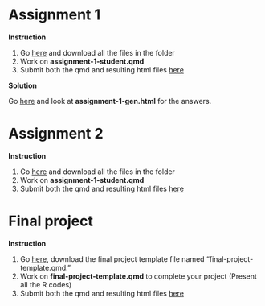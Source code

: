 # Assignment 1

**Instruction**

1. Go [here](https://www.dropbox.com/scl/fo/qgz321g7q6s30kqftojd0/AI6hWhcdQ-4pBQqVxWCZuV0?rlkey=ulwrlynum2g12rza47e7ttaql&st=2zoq5qjj&dl=0) and download all the files in the folder
2. Work on **assignment-1-student.qmd**
3. Submit both the qmd and resulting html files [here](https://www.dropbox.com/request/FcLhZWjL2WG9jVVYXsvL)

**Solution**

Go [here](https://www.dropbox.com/scl/fo/yo55jfha6xjbmnulbqnvq/AHMV1zbiahGZMnYo6K-g9mY?rlkey=8c6sbupg0hbgd610jr6mrr6g7&st=y5is9rqb&dl=0) and look at **assignment-1-gen.html** for the answers.

# Assignment 2

**Instruction**

1. Go [here](https://www.dropbox.com/scl/fo/ftm4kwhdgfcq7nr98nrf5/ABA5LAneGDXzOMB3TFivsvY?rlkey=bhbhf0f3w8zov9y9ciy84w97t&st=9yl5fs59&dl=0) and download all the files in the folder
2. Work on **assignment-1-student.qmd**
3. Submit both the qmd and resulting html files [here](https://www.dropbox.com/request/Zatut4R8sauIq0BZjJJu)

<!-- **Answer**

Go [here](https://www.dropbox.com/scl/fo/yo55jfha6xjbmnulbqnvq/AHMV1zbiahGZMnYo6K-g9mY?rlkey=8c6sbupg0hbgd610jr6mrr6g7&st=y5is9rqb&dl=0) and look at **assignment-1-gen.html** for the answers. -->



# Final project

**Instruction**

1. Go [here](https://www.dropbox.com/scl/fo/9k12pq5a2yldm0vv40uqg/ACHTwl3-dERWxCCn_dYpSWc?rlkey=7oxvqeu4yvprppgqkh3jqc2ge&st=7v88tfz2&dl=0), download the final project template file named "final-project-template.qmd."
2. Work on **final-project-template.qmd** to complete your project (Present all the R codes)
3. Submit both the qmd and resulting html files [here](https://www.dropbox.com/request/Y9JhQVpZ9kiMjrQ62qL6)